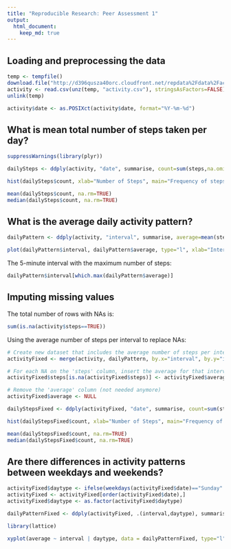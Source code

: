 ```yaml
---
title: "Reproducible Research: Peer Assessment 1"       
output: 
  html_document:
    keep_md: true
---  
```



## Loading and preprocessing the data

```r

temp <- tempfile()
download.file("http://d396qusza40orc.cloudfront.net/repdata%2Fdata%2Factivity.zip",temp)
activity <- read.csv(unz(temp, "activity.csv"), stringsAsFactors=FALSE)
unlink(temp)

activity$date <- as.POSIXct(activity$date, format="%Y-%m-%d")

```


## What is mean total number of steps taken per day?

```r

suppressWarnings(library(plyr))

dailySteps <- ddply(activity, "date", summarise, count=sum(steps,na.omit=TRUE))

hist(dailySteps$count, xlab="Number of Steps", main="Frequency of steps taken per day")

mean(dailySteps$count, na.rm=TRUE)
median(dailySteps$count, na.rm=TRUE)

```

## What is the average daily activity pattern?

```r

dailyPattern <- ddply(activity, "interval", summarise, average=mean(steps,na.rm=TRUE))

plot(dailyPattern$interval, dailyPattern$average, type="l", xlab="Interval", ylab="Average number of steps", main="Average number of steps per interval")
```

The 5-minute interval with the maximum number of steps:  

```r
dailyPattern$interval[which.max(dailyPattern$average)]

```


## Imputing missing values

The total number of rows with NAs is:  

```r

sum(is.na(activity$steps==TRUE))
```

Using the average number of steps per interval to replace NAs:  

```r
# Create new dataset that includes the average number of steps per interval
activityFixed <- merge(activity, dailyPattern, by.x="interval", by.y="interval")

# For each NA on the 'steps' column, insert the average for that interval (average column from the dailyPattern dataset)
activityFixed$steps[is.na(activityFixed$steps)] <- activityFixed$average[is.na(activityFixed$steps)]

# Remove the 'average' column (not needed anymore)
activityFixed$average <- NULL

dailyStepsFixed <- ddply(activityFixed, "date", summarise, count=sum(steps,na.omit=TRUE))

hist(dailyStepsFixed$count, xlab="Number of Steps", main="Frequency of steps taken per day")

mean(dailyStepsFixed$count, na.rm=TRUE)
median(dailyStepsFixed$count, na.rm=TRUE)

```

## Are there differences in activity patterns between weekdays and weekends?

```r

activityFixed$daytype <- ifelse(weekdays(activityFixed$date)=="Sunday" | weekdays(activityFixed$date)=="Saturday","weekend","weekday")
activityFixed <- activityFixed[order(activityFixed$date),]
activityFixed$daytype <- as.factor(activityFixed$daytype)

dailyPatternFixed <- ddply(activityFixed, .(interval,daytype), summarise, average=mean(steps,na.rm=TRUE))

library(lattice)

xyplot(average ~ interval | daytype, data = dailyPatternFixed, type="l", layout=c(1,2))

```